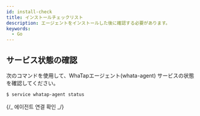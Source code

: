 ```yaml
---
id: install-check
title: インストールチェックリスト
description: エージェントをインストールした後に確認する必要があります。
keywords:
  - Go
---
```



## サービス状態の確認

次のコマンドを使用して、WhaTapエージェント(whata-agent) サービスの状態を確認してください。

```bash title='SH'
$ service whatap-agent status
```

{/_ 에이전트 연결 확인 _/}

<Checkagentconnection />
